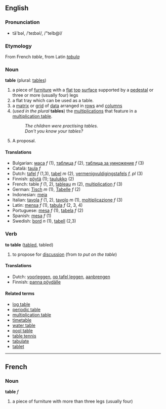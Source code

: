 ==English==
===Pronunciation===
*tā'bəl, /ˈteɪbəl/, /"teIb@l/

===Etymology===
From French ''table'', from Latin ''[[tabula]]''

===Noun===
'''table''' (plural: [[tables]])

#a piece of [[furniture]] with a [[flat]] [[top]] [[surface]] supported by a [[pedestal]] or three or more (usually four) legs
#a flat tray which can be used as a table.
#a [[matrix]] or [[grid]] of [[data]] arranged in [[row]]s and [[column]]s
#(''used in the plural'' '''tables''') the [[multiplication]]s that feature in a [[multiplication table]].
#:''The children were practising tables.''
#:''Don't you know your tables?''
#A proposal.

====Translations====
*Bulgarian: [[маса]] ''f'' (1), [[таблица]] ''f'' (2), [[таблица за умножение]] ''f'' (3)
*Català: [[taula]] ''f''
*Dutch: [[tafel]] ''f'' (1,3), [[tabel]] ''m'' (2), [[vermenigvuldigingstafels]] ''f, pl'' (3)
*Finnish: [[pöytä]] (1); [[taulukko]] (2)
*French: table ''f'' (1, 2), [[tableau#French|tableau]] ''m'' (2), [[multiplication#French|multiplication]] ''f'' (3)
*German: [[Tisch]] ''m'' (1), [[Tabelle]] ''f'' (2)
*Indonesian: [[meja]]
*Italian: [[tavola]] ''f'' (1, 2), [[tavolo]] ''m'' (1), [[moltiplicazione]] ''f'' (3)
*Latin: [[mensa]] ''f'' (1), [[tabula]] ''f'' (2, 3, 4)
*Portuguese: [[mesa]] ''f'' (1), [[tabela]] ''f'' (2)
*Spanish: [[mesa]] ''f'' (1)
*Swedish: [[bord]] ''n'' (1), [[tabell]] (2,3)

===Verb===
'''to table''' ([[tabled]], tabled)

#to propose for [[discussion]] (from ''to put on the table'')

====Translations====
*Dutch: [[voorleggen]], [[op tafel leggen]], [[aanbrengen]]
*Finnish: [[panna pöydälle]]

====Related terms====
*[[log table]]
*[[periodic table]]
*[[multiplication table]]
*[[timetable]]
*[[water table]]
*[[pool table]]
*[[table tennis]]
*[[tabulate]]
*[[tablet]]


----
==French==
===Noun===
'''table''' ''f''

#a piece of furniture with more than three legs (usually four)